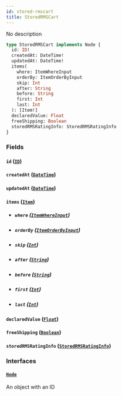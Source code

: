 ```yaml
---
id: stored-rmscart
title: StoredRMSCart
---
```


No description

```graphql
type StoredRMSCart implements Node {
  id: ID!
  createdAt: DateTime!
  updatedAt: DateTime!
  items(
    where: ItemWhereInput
    orderBy: ItemOrderByInput
    skip: Int
    after: String
    before: String
    first: Int
    last: Int
  ): [Item!]
  declaredValue: Float
  freeShipping: Boolean
  storedRMSRatingInfo: StoredRMSRatingInfo
}
```

### Fields

#### `id` ([`ID`](../../rate-manager-service/scalars/id))

#### `createdAt` ([`DateTime`](../../rate-manager-service/scalars/date-time))

#### `updatedAt` ([`DateTime`](../../rate-manager-service/scalars/date-time))

#### `items` ([`Item`](../../rate-manager-service/objects/item))

- ##### `where` ([`ItemWhereInput`](../../rate-manager-service/inputs/item-where-input))

- ##### `orderBy` ([`ItemOrderByInput`](../../rate-manager-service/enums/item-order-by-input))

- ##### `skip` ([`Int`](../../rate-manager-service/scalars/int))

- ##### `after` ([`String`](../../rate-manager-service/scalars/string))

- ##### `before` ([`String`](../../rate-manager-service/scalars/string))

- ##### `first` ([`Int`](../../rate-manager-service/scalars/int))

- ##### `last` ([`Int`](../../rate-manager-service/scalars/int))

#### `declaredValue` ([`Float`](../../rate-manager-service/scalars/float))

#### `freeShipping` ([`Boolean`](../../rate-manager-service/scalars/boolean))

#### `storedRMSRatingInfo` ([`StoredRMSRatingInfo`](../../rate-manager-service/objects/stored-rmsrating-info))

### Interfaces

#### [`Node`](../../rate-manager-service/interfaces/node)

An object with an ID
